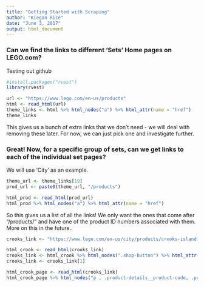 ```yaml
---
title: "Getting Started with Scraping"
author: "Kiegan Rice"
date: "June 3, 2017"
output: html_document
---
```


### Can we find the links to different 'Sets' Home pages on LEGO.com?  
Testing out github


```r
#install.packages("rvest")
library(rvest)

url <- "https://www.lego.com/en-us/products"
html <- read_html(url)
theme_links <- html %>% html_nodes("a") %>% html_attr(name = "href")
theme_links
```

This gives us a bunch of extra links that we don't need - we will deal with removing these later. For now, we can just pick one and investigate further. 

### Great! Now, for a specific group of sets, can we get links to each of the individual set pages?  

We will use 'City' as an example.
```r
theme_url <- theme_links[19]
prod_url <- paste0(theme_url, "/products")

html_prod <- read_html(prod_url)
html_prod %>% html_nodes("a") %>% html_attr(name = "href")

```

So this gives us a list of all the links! We only want the ones that come after "/products/" and have one of the product ID numbers associated with them. More on this in the future..  


```r

crooks_link <- "https://www.lego.com/en-us/city/products/crooks-island-60131"

html_crook <- read_html(crooks_link)
crooks_link <- html_crook %>% html_nodes(".shop-button") %>% html_attr(name = "href") 
crooks_link <- crooks_link[1]

html_crook_page <- read_html(crooks_link)
html_crook_page %>% html_nodes("p , .product-details__product-code, .product-details__ages, .product-price__sale span") %>% html_text()
 
```